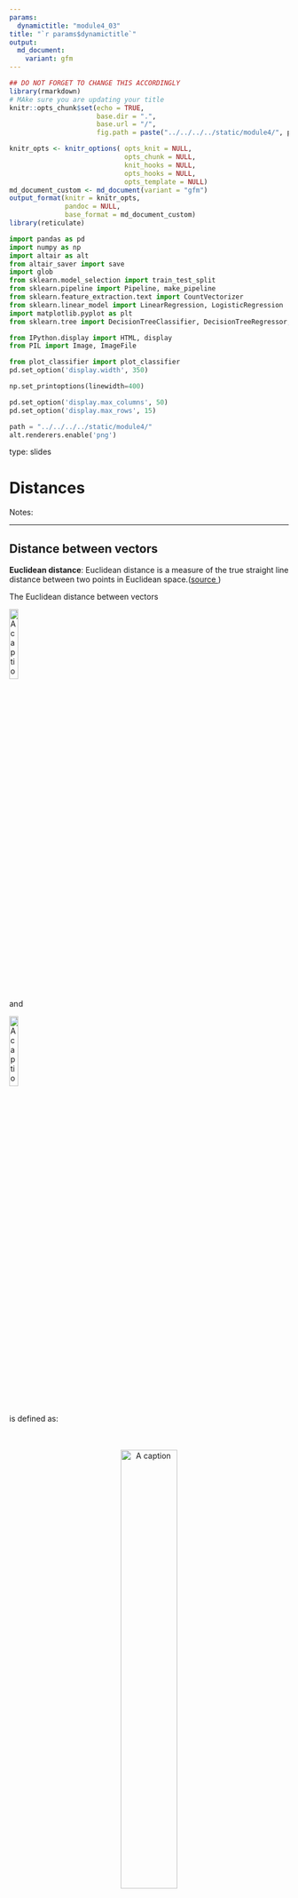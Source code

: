 ```yaml
---
params:
  dynamictitle: "module4_03"
title: "`r params$dynamictitle`"
output: 
  md_document:
    variant: gfm
---
```



```r
## DO NOT FORGET TO CHANGE THIS ACCORDINGLY 
library(rmarkdown)
# MAke sure you are updating your title 
knitr::opts_chunk$set(echo = TRUE,
                      base.dir = ".", 
                      base.url = "/",
                      fig.path = paste("../../../../static/module4/", params$dynamictitle,"/", sep = ""))

knitr_opts <- knitr_options( opts_knit = NULL,
                             opts_chunk = NULL,
                             knit_hooks = NULL,
                             opts_hooks = NULL,
                             opts_template = NULL)
md_document_custom <- md_document(variant = "gfm")
output_format(knitr = knitr_opts,
              pandoc = NULL,
              base_format = md_document_custom)
library(reticulate)

```


```python
import pandas as pd
import numpy as np
import altair as alt
from altair_saver import save
import glob
from sklearn.model_selection import train_test_split
from sklearn.pipeline import Pipeline, make_pipeline
from sklearn.feature_extraction.text import CountVectorizer
from sklearn.linear_model import LinearRegression, LogisticRegression
import matplotlib.pyplot as plt
from sklearn.tree import DecisionTreeClassifier, DecisionTreeRegressor, export_graphviz

from IPython.display import HTML, display
from PIL import Image, ImageFile

from plot_classifier import plot_classifier
pd.set_option('display.width', 350)

np.set_printoptions(linewidth=400)

pd.set_option('display.max_columns', 50)
pd.set_option('display.max_rows', 15)

path = "../../../../static/module4/"
alt.renderers.enable('png')
```


type: slides

# Distances

Notes: <br>

---

## Distance between vectors



**Euclidean distance**: Euclidean distance is a measure of the true straight line distance between two points in Euclidean space.(<a href="https://hlab.stanford.edu/brian/euclidean_distance_in.html" target="_blank">source </a>)

The Euclidean distance between vectors     
     
<img src="/module4/u.png" alt="A caption" width="18%" />           
and       
    
<img src="/module4/v.png" alt="A caption" width="18%" />        
         
is defined as:

<br>
<br>
<center><img src="/module4/eq_euc.png" alt="A caption" width="45%" /></center>

Notes:

A common way to calculate the distance between vectors is calculating the Euclidean distance.

----

```python
cities_df = pd.read_csv("data/canada_usa_cities.csv")
train_df, test_df = train_test_split(cities_df, test_size=0.2, random_state=123)
train_df.head()
```



Notes: 

Let's return to the cities dataset that we have been working with. 


---

```python
cities_viz = alt.Chart(train_df, width=500, height=300).mark_circle(size=20, opacity=0.6).encode(
    alt.X('longitude:Q', scale=alt.Scale(domain=[-140, -40])),
    alt.Y('latitude:Q', scale=alt.Scale(domain=[20, 60])),
    alt.Color('country:N', scale=alt.Scale(domain=['Canada', 'USA'],
                                           range=['red', 'blue']))
)
cities_viz
```

```python
cities_viz.save(path + 'cities_viz.png')
```

<img src="/module4/cities_viz.png" alt="A caption" width="66%" />

Notes: 

---

```python
two_cities = cities_df.sample(2, random_state=42).drop(columns=["country"])
two_cities
```

<img src="/module4/cities_distance.png" alt="A caption" width="70%" />


Notes: 

Let's take 2 points (two feature vectors) from the cities dataset.

The two sampled points are shown as big black circles.

---

### How do we calculate the distance between the two cities?

```python
two_cities
```


Subtract the two cities:

```python
two_cities.iloc[1] - two_cities.iloc[0]
```
Square the differences:
```python
(two_cities.iloc[1] - two_cities.iloc[0])**2
```

Notes: 


---


Sum them up:

```python
((two_cities.iloc[1] - two_cities.iloc[0])**2).sum()
```

And then take the square root:

```python
np.sqrt(np.sum((two_cities.iloc[1] - two_cities.iloc[0])**2))

```


Notes: 


---


```python
np.sqrt(np.sum((two_cities.iloc[1] - two_cities.iloc[0])**2))

```


```python
from sklearn.metrics.pairwise import euclidean_distances
```


```python
euclidean_distances(two_cities)
```

Notes: 

This is called the ***Euclidean distance***.

We could skip the 4 steps and instead use a tool from the `sklearn` library.


---


# Let’s apply what we learned!

Notes: <br>